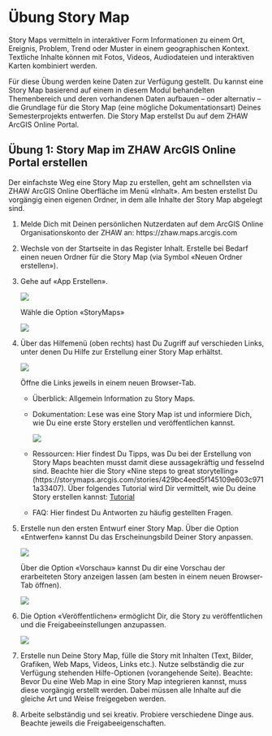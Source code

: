 # Übung Story Map

Story Maps vermitteln in interaktiver Form Informationen zu einem Ort, Ereignis, Problem, Trend oder Muster in einem geographischen Kontext. Textliche Inhalte können mit Fotos, Videos, Audiodateien und interaktiven Karten kombiniert werden.

Für diese Übung werden keine Daten zur Verfügung gestellt. Du kannst eine Story Map basierend auf einem in diesem Modul behandelten Themenbereich und deren vorhandenen Daten aufbauen – oder alternativ – die Grundlage für die Story Map (eine mögliche Dokumentationsart) Deines Semesterprojekts entwerfen. Die Story Map erstellst Du auf dem ZHAW ArcGIS Online Portal. 

## Übung 1: Story Map im ZHAW ArcGIS Online Portal erstellen

Der einfachste Weg eine Story Map zu erstellen, geht am schnellsten via ZHAW ArcGIS Online Oberfläche im Menü «Inhalt». Am besten erstellst Du vorgängig einen eigenen Ordner, in dem alle Inhalte der Story Map abgelegt sind.

1. Melde Dich mit Deinen persönlichen Nutzerdaten auf dem ArcGIS Online Organisationskonto der ZHAW an: https://zhaw.maps.arcgis.com

2. Wechsle von der Startseite in das Register Inhalt. Erstelle bei Bedarf einen neuen Ordner für die Story Map (via Symbol «Neuen Ordner erstellen»).

3. Gehe auf «App Erstellen».

    ![](figures/story_map_1.PNG)

    Wähle die Option «StoryMaps»

    ![](figures/story_map_2.PNG)

4. Über das Hilfemenü (oben rechts) hast Du Zugriff auf verschieden Links, unter denen Du Hilfe zur Erstellung einer Story Map erhältst.

    ![](figures/story_map_3.PNG)

    Öffne die Links jeweils in einem neuen Browser-Tab.

    - Überblick: Allgemein Information zu Story Maps.

    - Dokumentation: Lese was eine Story Map ist und informiere Dich, wie Du eine erste Story erstellen und veröffentlichen kannst.

        ![](figures/story_map_4.PNG)

    - Ressourcen: Hier findest Du Tipps, was Du bei der Erstellung von Story Maps beachten musst damit diese aussagekräftig und fesselnd sind. Beachte hier die Story «Nine steps to great storytelling» (https://storymaps.arcgis.com/stories/429bc4eed5f145109e603c9711a33407). Über folgendes Tutorial wird Dir vermittelt, wie Du deine Story erstellen kannst: [Tutorial](https://storymaps.arcgis.com/stories/cea22a609a1d4cccb8d54c650b595bc4)

    - FAQ: Hier findest Du Antworten zu häufig gestellten Fragen.

5. Erstelle nun den ersten Entwurf einer Story Map. Über die Option «Entwerfen» kannst Du das Erscheinungsbild Deiner Story anpassen. 

    ![](figures/story_map_5.PNG)

    Über die Option «Vorschau» kannst Du dir eine Vorschau der erarbeiteten Story anzeigen lassen (am besten in einem neuen Browser-Tab öffnen).

    ![](figures/story_map_6.PNG)

6. Die Option «Veröffentlichen» ermöglicht Dir, die Story zu veröffentlichen und die Freigabeeinstellungen anzupassen.

    ![](figures/story_map_7.PNG)

7. Erstelle nun Deine Story Map, fülle die Story mit Inhalten (Text, Bilder, Grafiken, Web Maps, Videos, Links etc.). Nutze selbständig die zur Verfügung stehenden Hilfe-Optionen (vorangehende Seite). Beachte: Bevor Du eine Web Map in eine Story Map integrieren kannst, muss diese vorgängig erstellt werden. Dabei müssen alle Inhalte auf die gleiche Art und Weise freigegeben werden.

8. Arbeite selbständig und sei kreativ. Probiere verschiedene Dinge aus. Beachte jeweils die Freigabeeigenschaften.
